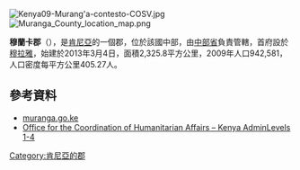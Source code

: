 [[Image:Kenya09-Murang'a-contesto-COSV.jpg|right]]
[[Image:Muranga_County_location_map.png|right]]

'''穆蘭卡郡'''（{{lang-sw|Kaunti ya Murang'a}}），是[[肯尼亞|肯尼亞]]的一個郡，位於該國中部，由[[中部省_(肯尼亞)|中部省]]負責管轄，首府設於[[穆拉雅|穆拉雅]]，始建於2013年3月4日，面積2,325.8平方公里，2009年人口942,581，人口密度每平方公里405.27人。

==參考資料==
*[http://muranga.go.ke/ muranga.go.ke]
*[http://ochaonline.un.org/OchaLinkClick.aspx?link=ocha&docid=1086876 Office for the Coordination of Humanitarian Affairs – Kenya AdminLevels 1-4] {{Wayback|url=http://ochaonline.un.org/OchaLinkClick.aspx?link=ocha&docid=1086876 |date=20110521063011 }}

{{coord|0|45|S|37|7|E|type:adm2nd_region:KE-200|display=title}}

{{Kenya-geo-stub}}
[[Category:肯尼亞的郡|Category:肯尼亞的郡]]